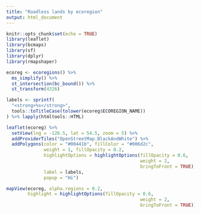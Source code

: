 ```yaml
---
title: "Roadless lands by ecoregion"
output: html_document
---
```


```r
knitr::opts_chunk$set(echo = TRUE)
library(leaflet)
library(bcmaps)
library(sf)
library(dplyr)
library(rmapshaper)

ecoreg <- ecoregions() %>% 
  ms_simplify() %>% 
  st_intersection(bc_bound()) %>% 
  st_transform(4326)

labels <- sprintf(
  "<strong>%s</strong>",
  tools::toTitleCase(tolower(ecoreg$ECOREGION_NAME))
) %>% lapply(htmltools::HTML)
```


```r
leaflet(ecoreg) %>% 
  setView(lng = -126.5, lat = 54.5, zoom = 5) %>% 
  addProviderTiles("OpenStreetMap.BlackAndWhite") %>% 
  addPolygons(color = "#00441b", fillColor = "#006d2c",
              weight = 1, fillOpacity = 0.2,
              highlightOptions = highlightOptions(fillOpacity = 0.6,
                                                  weight = 2,
                                                  bringToFront = TRUE), 
              label = labels, 
              popup = "Hi")
```

```r
mapView(ecoreg, alpha.regions = 0.2, 
        highlight = highlightOptions(fillOpacity = 0.6,
                                                  weight = 2,
                                                  bringToFront = TRUE))
```

